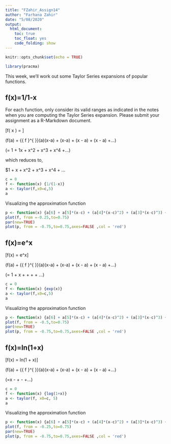 ---
title: "FZahir_Assign14"
author: "Farhana Zahir"
date: "5/08/2020"
output:
  html_document:
    toc: true
    toc_float: yes
    code_folding: show
---

```{r setup, include=FALSE}
knitr::opts_chunk$set(echo = TRUE)
```

```{r}
library(pracma)
```

This week, we'll work out some Taylor Series expansions of popular functions.

## f(x)=1/1-x


For each function, only consider its valid ranges as indicated in the notes when you are computing the Taylor Series expansion. Please submit your assignment as a R-Markdown document.



\[f\left( x \right) = \frac { 1 }{ (1-x) } \]


\(f(a) + {{ f }^{ \prime }}(a)(x-a) + \frac{{ f }^{ \prime \prime }}{2!}(x-a) + \frac {{ f }^{ \prime \prime \prime }}{3!}(x - a) + \frac {f^{(4)}}{4!}(x - a) +...\)

\(= 1 + 1x + \frac{2}{2!}x^2 + \frac{6}{3!}x^3 + \frac{24}{4!}x^4 +...\)

which reduces to,

$1 + x + x^2 + x^3 + x^4 + ...

```{r}
c = 0
f <- function(x) {1/(1-x)}
a <- taylor(f,x0=c,5)
a
```


Visualizing the approximation function
```{r}
p <- function(x) {a[6] + a[5]*(x-c) + (a[4]*(x-c)^2) + (a[3]*(x-c)^3) + (a[2]*(x-c)^4 +(a[6]*(x-c)^5))}
plot(f, from =-0.25,to=0.75)
par(new=TRUE)
plot(p, from = -0.75,to=0.75,axes=FALSE ,col = 'red')

```

## f(x)=e^x

\[f(x) = e^x\]


\(f(a) + {{ f }^{ \prime }}(a)(x-a) + \frac{{ f }^{ \prime \prime }}{2!}(x-a) + \frac {{ f }^{ \prime \prime \prime }}{3!}(x - a) + \frac {f^{(4)}}{4!}(x - a) +...\)

\(= 1 + x + \frac{x^2}{2} + \frac{x^3}{6} + \frac{x^4}{24} + ...\)


```{r}
c = 0
f <- function(x) {exp(x)}
a <- taylor(f,x0=c,5) 
a
```

Visualizing the approximation function

```{r}
p <- function(x) {a[6] + a[5]*(x-c) + (a[4]*(x-c)^2) + (a[3]*(x-c)^3) + (a[2]*(x-c)^4 +(a[6]*(x-c)^5))}
plot(f, from = -0.5,to=0.75)
par(new=TRUE)
plot(p, from = -0.75,to=0.75,axes=FALSE ,col = 'red')

```

## f(x)=ln(1+x)

\[f(x) = ln(1 + x)\]


\(f(a) + {{ f }^{ \prime }}(a)(x-a) + \frac{{ f }^{ \prime \prime }}{2!}(x-a) + \frac {{ f }^{ \prime \prime \prime }}{3!}(x - a) + \frac {f^{(4)}}{4!}(x - a) +...\)

\(=x - \frac{x^2}{2} + \frac{x^3}{3} - \frac{x^4}{4} +...\)

```{r}
c = 0
f <- function(x) {log(1+x)} 
a <- taylor(f, x0=c, 5)
a
```

Visualizing the approximation function

```{r}
p <- function(x) {a[6] + a[5]*(x-c) + (a[4]*(x-c)^2) + (a[3]*(x-c)^3) + (a[2]*(x-c)^4 +(a[6]*(x-c)^5))}
plot(f, from = -0.25,to=0.75)
par(new=TRUE)
plot(p, from = -0.75,to=0.75,axes=FALSE ,col = 'red')
```